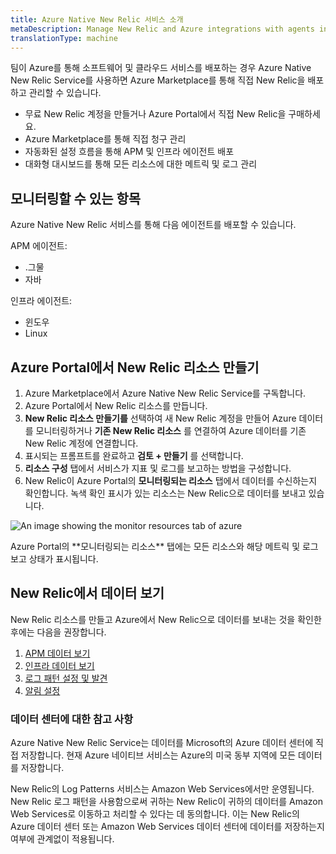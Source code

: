```yaml
---
title: Azure Native New Relic 서비스 소개
metaDescription: Manage New Relic and Azure integrations with agents installed directly through the Azure Portal
translationType: machine
---
```



팀이 Azure를 통해 소프트웨어 및 클라우드 서비스를 배포하는 경우 Azure Native New Relic Service를 사용하면 Azure Marketplace를 통해 직접 New Relic을 배포하고 관리할 수 있습니다.

* 무료 New Relic 계정을 만들거나 Azure Portal에서 직접 New Relic을 구매하세요.
* Azure Marketplace를 통해 직접 청구 관리
* 자동화된 설정 흐름을 통해 APM 및 인프라 에이전트 배포
* 대화형 대시보드를 통해 모든 리소스에 대한 메트릭 및 로그 관리

## 모니터링할 수 있는 항목

Azure Native New Relic 서비스를 통해 다음 에이전트를 배포할 수 있습니다.

APM 에이전트:

* .그물
* 자바

인프라 에이전트:

* 윈도우
* Linux

## Azure Portal에서 New Relic 리소스 만들기

1. Azure Marketplace에서 Azure Native New Relic Service를 구독합니다.
2. Azure Portal에서 New Relic 리소스를 만듭니다.
3. **New Relic 리소스 만들기를** 선택하여 새 New Relic 계정을 만들어 Azure 데이터를 모니터링하거나 **기존 New Relic 리소스** 를 연결하여 Azure 데이터를 기존 New Relic 계정에 연결합니다.
4. 표시되는 프롬프트를 완료하고 **검토 + 만들기** 를 선택합니다.
5. **리소스 구성** 탭에서 서비스가 지표 및 로그를 보고하는 방법을 구성합니다.
6. New Relic이 Azure Portal의 **모니터링되는 리소스** 탭에서 데이터를 수신하는지 확인합니다. 녹색 확인 표시가 있는 리소스는 New Relic으로 데이터를 보내고 있습니다.

<img
  title="monitor-resources"
  alt="An image showing the monitor resources tab of azure"
  src={infrastructureMonitorResources}
/>

<figcaption>
  Azure Portal의 **모니터링되는 리소스** 탭에는 모든 리소스와 해당 메트릭 및 로그 보고 상태가 표시됩니다.
</figcaption>

## New Relic에서 데이터 보기

New Relic 리소스를 만들고 Azure에서 New Relic으로 데이터를 보내는 것을 확인한 후에는 다음을 권장합니다.

1. [APM 데이터 보기](/docs/apm/apm-ui-pages/monitoring/apm-summary-page-view-transaction-apdex-usage-data/)
2. [인프라 데이터 보기](/docs/infrastructure/infrastructure-ui-pages/infrastructure-ui-entities/)
3. [로그 패턴 설정 및 발견](/docs/logs/ui-data/use-logs-ui/)
4. [알림 설정](/docs/alerts-applied-intelligence/new-relic-alerts/get-started/your-first-nrql-condition/)

### 데이터 센터에 대한 참고 사항

Azure Native New Relic Service는 데이터를 Microsoft의 Azure 데이터 센터에 직접 저장합니다. 현재 Azure 네이티브 서비스는 Azure의 미국 동부 지역에 모든 데이터를 저장합니다.

New Relic의 Log Patterns 서비스는 Amazon Web Services에서만 운영됩니다. New Relic 로그 패턴을 사용함으로써 귀하는 New Relic이 귀하의 데이터를 Amazon Web Services로 이동하고 처리할 수 있다는 데 동의합니다. 이는 New Relic의 Azure 데이터 센터 또는 Amazon Web Services 데이터 센터에 데이터를 저장하는지 여부에 관계없이 적용됩니다.